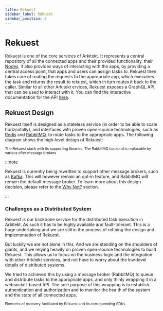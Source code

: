 ```yaml
---
title: Rekuest
sidebar_label: Rekuest
sidebar_position: 2
---
```




# Rekuest

Rekuest is one of the core services of Arkitekt. It represents a central repository of
all the connected apps and their provided functionality, their [Nodes](/docs/design/terminology/node).
It also provides ways of interacting with the apps, by providing a central access point, that
apps and users can assign tasks to. Rekuest then takes care of routing the requests to the
appropriate app, which executres the task and returns the result to rekuest, which in turn routes it back
to the caller. Similar to all other Arkitekt ervices, Rekuest exposes a GraphQL API, that can be used to interact with it.
You can find the interactive documentation for the API [here](/explorer).

<GithubRepo url="https://github.com/arkitektio/rekuest-server" title="Rekuest"/>

## Rekuest Design

Rekuest itself is designed as a stateless service (in order to be able to scale horizontally), and
interfaces with proven open-source technologies, such as [Redis](https://redis.io/) and [RabbitMQ](https://www.rabbitmq.com/).
to route tasks to the appropriate apps. The following diagram shows the high-level design of Rekuest:

<div className="mt-2">
<Image img={rekuest} />

<div className="text-gray-400 mb-2 mt-4">
<small> The Rekuest stack with its supporting libraries. The RabbitMQ backend is replacable by various ofter
message brokers   </small>
</div>
</div>


:::note

Rekuest is currently being rewritten to support other message brokers, such as [Kafka](https://kafka.apache.org/). This will
however remain an opt-in feature, and RabbitMQ will remain the default message broker. To learn more about this design decision,
please refer to the [Why Not?](/docs/design/why-not) section.

:::



### Challenges as a Distributed System

Rekuest is our backbone service for the distributed task execution in Arkitekt. As such it has to be highly available and
fault-tolerant. This is a huge undertaking and we are still in the process of refining the design and implementation of Rekuest.

But luckily we are not alone in this. And we are standing on the shoulders of giants, and we relying heavily on proven open-source technologies
to build Rekuest. This allows us to focus on the business logic and the integration with other Arkitekt services, and not have to worry
about the low-level details of distributed systems.

We tried to achieved this by using a message broker (RabbitMQ) to queue and distribute tasks to the appropriate apps,
and only thinly wrapping it in a websocket-based API. The sole purpose of this wrapping is to establish authentication and authorization
and to monitor the health of the system and the state of all connected apps.


<div className="mt-2">
<Image img={distributed} />

<div className="text-gray-400 mb-2 mt-4">
<small> Elements of recovery facilitated by Rekuest and its corresponding SDKs. </small>
</div>
</div>








































